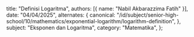   title: "Definisi Logaritma",
  authors: [{ name: "Nabil Akbarazzima Fatih" }],
  date: "04/04/2025",
  alternates: {
    canonical:
      "/id/subject/senior-high-school/10/mathematics/exponential-logarithm/logarithm-definition",
  },
  subject: "Eksponen dan Logaritma",
  category: "Matematika",
};
